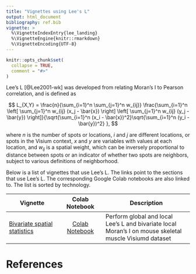 ```yaml
---
title: "Vignettes using Lee's L"
output: html_document
bibliography: ref.bib
vignette: >
  %\VignetteIndexEntry{lee_landing}
  %\VignetteEngine{knitr::rmarkdown}
  %\VignetteEncoding{UTF-8}
---
```


```r
knitr::opts_chunk$set(
  collapse = TRUE,
  comment = "#>"
)
```

Lee's L [@Lee2001-wk] was developed from relating Moran's I to Pearson correlation, and is defined as

$$
L_{X,Y} = \frac{n}{\sum_{i=1}^n \sum_{j=1}^n w_{ij}} \frac{\sum_{i=1}^n \left[ \sum_{j=1}^n w_{ij}  (x_j - \bar{x}) \right] \left[ \sum_{j=1}^n w_{ij} (y_j - \bar{y}) \right]}{\sqrt{\sum_{i=1}^n (x_i - \bar{x})^2}\sqrt{\sum_{i=1}^n (y_i - \bar{y})^2} },
$$

where $n$ is the number of spots or locations, $i$ and $j$ are different locations, or spots in the Visium context, $x$ and $y$ are variables with values at each location, and $w_{ij}$ is a spatial weight, which can be inversely proportional to distance between spots or an indicator of whether two spots are neighbors, subject to various definitions of neighborhood. 

Below is a list of vignettes that use Lee's L. The links point to the sections that use Lee's L. The corresponding Google Colab notebooks are also linked to. The list is sorted by technology.

| Vignette | Colab Notebook | Description |
|--------------------|:---------------:|---------------------------------|
| [Bivariate spatial statistics](https://pachterlab.github.io/voyager/articles/bivariate.html) | [Colab Notebook](https://colab.research.google.com/github/pachterlab/voyager/blob/documentation/vignettes/bivariate.ipynb) | Perform global and local Lee's L and bivariate local Moran's I on mouse skeletal muscle Visiumd dataset

# References
